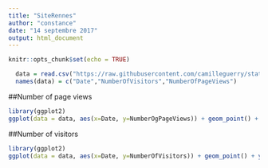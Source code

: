 ```yaml
---
title: "SiteRennes"
author: "constance"
date: "14 septembre 2017"
output: html_document
---
```


```r
knitr::opts_chunk$set(echo = TRUE)
```
<!-- getting datas -->
```r
  data = read.csv("https://raw.githubusercontent.com/camilleguerry/stat-sur-le-site-de-Rennes/master/statistiques-de-frequentation-du-site-rennes-metropole-en-acces-libre.csv",sep=";")
  names(data) = c("Date","NumberOfVisitors","NumberOfPageViews")
```
##Number of page views
```r
library(ggplot2)
ggplot(data = data, aes(x=Date, y=NumberOgPageViews)) + geom_point() + ylab("Number of page views") + ggtitle("Number of page views (by user) in functions of the date")
```

##Number of visitors
```r
library(ggplot2)
ggplot(data = data, aes(x=Date, y=NumberOfVisitors)) + geom_point() + ylab("Number of visitor") + ggtitle("Number of visitor in functions of the date")
```
